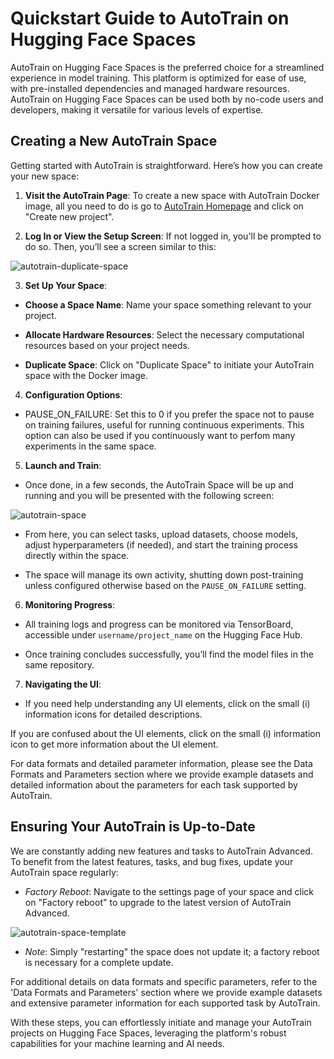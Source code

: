 # Quickstart Guide to AutoTrain on Hugging Face Spaces

AutoTrain on Hugging Face Spaces is the preferred choice for a streamlined experience in 
model training. This platform is optimized for ease of use, with pre-installed dependencies 
and managed hardware resources. AutoTrain on Hugging Face Spaces can be used both by 
no-code users and developers, making it versatile for various levels of expertise.


## Creating a New AutoTrain Space

Getting started with AutoTrain is straightforward. Here’s how you can create your new space:

1. **Visit the AutoTrain Page**: To create a new space with AutoTrain Docker image, all you need to do is go 
to [AutoTrain Homepage](https://hf.co/autotrain) and click on "Create new project".

2. **Log In or View the Setup Screen**: If not logged in, you'll be prompted to do so. Then, you’ll see a screen similar to this:

![autotrain-duplicate-space](https://raw.githubusercontent.com/huggingface/autotrain-advanced/main/static/duplicate_space.png)

3. **Set Up Your Space**:

- **Choose a Space Name**: Name your space something relevant to your project.

- **Allocate Hardware Resources**: Select the necessary computational resources based on your project needs.

- **Duplicate Space**: Click on "Duplicate Space" to initiate your AutoTrain space with the Docker image.

4. **Configuration Options**:

- PAUSE_ON_FAILURE: Set this to 0 if you prefer the space not to pause on training failures, useful for running continuous experiments. This option can also be used if you continuously want to perfom many experiments in the same space.

5. **Launch and Train**:

- Once done, in a few seconds, the AutoTrain Space will be up and running and you will be presented with the following screen:

![autotrain-space](https://raw.githubusercontent.com/huggingface/autotrain-advanced/main/static/autotrain_space.png)

- From here, you can select tasks, upload datasets, choose models, adjust hyperparameters (if needed), 
and start the training process directly within the space.

- The space will manage its own activity, shutting down post-training unless configured 
otherwise based on the `PAUSE_ON_FAILURE` setting.

6. **Monitoring Progress**:

- All training logs and progress can be monitored via TensorBoard, accessible under 
`username/project_name` on the Hugging Face Hub.

- Once training concludes successfully, you’ll find the model files in the same repository.

7. **Navigating the UI**:

- If you need help understanding any UI elements, click on the small (i) information icons for detailed descriptions.

If you are confused about the UI elements, click on the small (i) information icon to get more information about the UI element.

For data formats and detailed parameter information, please see the Data Formats and Parameters section where we provide 
example datasets and detailed information about the parameters for each task supported by AutoTrain.

## Ensuring Your AutoTrain is Up-to-Date

We are constantly adding new features and tasks to AutoTrain Advanced. To benefit from the latest features, tasks, and bug fixes, update your AutoTrain space regularly:

- *Factory Reboot*: Navigate to the settings page of your space and click on "Factory reboot" to upgrade to the latest version of AutoTrain Advanced.

![autotrain-space-template](https://raw.githubusercontent.com/huggingface/autotrain-advanced/main/static/space_template_5.png)

- *Note*: Simply "restarting" the space does not update it; a factory reboot is necessary for a complete update.


For additional details on data formats and specific parameters, refer to the 
'Data Formats and Parameters' section where we provide example datasets and extensive 
parameter information for each supported task by AutoTrain.


With these steps, you can effortlessly initiate and manage your AutoTrain projects on 
Hugging Face Spaces, leveraging the platform's robust capabilities for your machine learning and AI 
needs.
